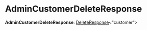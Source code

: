 
# AdminCustomerDeleteResponse

 **AdminCustomerDeleteResponse**: [DeleteResponse](../types.HttpTypes.DeleteResponse/page.mdx)&#60;"customer"&#62;
